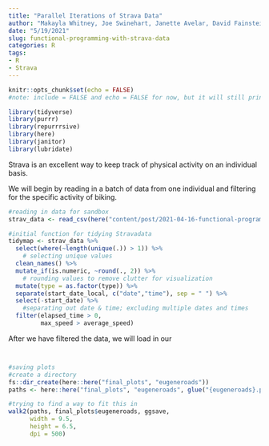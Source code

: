 ```yaml
---
title: "Parallel Iterations of Strava Data"
author: "Makayla Whitney, Joe Swinehart, Janette Avelar, David Fainstein"
date: "5/19/2021"
slug: functional-programming-with-strava-data
categories: R
tags:
- R
- Strava
---
```



```r
knitr::opts_chunk$set(echo = FALSE)
#note: include = FALSE and echo = FALSE for now, but it will still print messages and can be coerced to show full chunks of code if we desire

library(tidyverse)
library(purrr)
library(repurrrsive)
library(here)
library(janitor)
library(lubridate)

```

Strava is an excellent way to keep track of physical activity on an individual basis. 

We will begin by reading in a batch of data from one individual and filtering for the specific activity of biking. 

```r
#reading in data for sandbox
strav_data <- read_csv(here("content/post/2021-04-16-functional-programming-with-strava-data/data", "strav_csv.csv"))

#initial function for tidying Stravadata
tidymap <- strav_data %>% 
  select(where(~length(unique(.)) > 1)) %>%
    # selecting unique values
  clean_names() %>% 
  mutate_if(is.numeric, ~round(., 2)) %>% 
    # rounding values to remove clutter for visualization
  mutate(type = as.factor(type)) %>% 
  separate(start_date_local, c("date","time"), sep = " ") %>% 
  select(-start_date) %>% 
    #separating out date & time; excluding multiple dates and times
  filter(elapsed_time > 0,
         max_speed > average_speed)


```

After we have filtered the data, we will load in our 

```r


```


```r

````


```r

#saving plots
#create a directory
fs::dir_create(here::here("final_plots", "eugeneroads"))
paths <- here::here("final_plots", "eugeneroads", glue("{eugeneroads}.png"))

#trying to find a way to fit this in
walk2(paths, final_plots$eugeneroads, ggsave,
      width = 9.5, 
      height = 6.5,
      dpi = 500)

````

